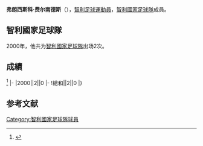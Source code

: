 {{blpsources|time=2017-01-23T13:06:09+00:00}}
{{Infobox football biography
|name=弗朗西斯科·费尔南德斯
|image=
|fullname=Francisco Javier Fernández Torrejón
|birth_date={{Birth date and age|1975|8|19}}
|cityofbirth=[[圣地亚哥_(智利)|圣地亚哥]]
|countryofbirth=[[智利|智利]]
|height=
|position=[[後衛_(足球)|後衛]]
|currentclub=
|years=1992-1998<br/>1998<br/>1999<br/>2000-2001<br/>2002<br/>2003<br/>2005<br/>2006
|clubs=[[科洛科洛竞技俱乐部|高路高路]]<br/>[[特木科体育俱乐部|迪莫高]]<br/>[[圣地亚哥早晨体育俱乐部|聖地牙哥早晨]]<br/>[[天主教大学竞技俱乐部|天主教大學]]<br/>[[特木科体育俱乐部|迪莫高]]<br/>[[水戶蜀葵|水戶蜀葵]]<br/>[[拉塞雷纳体育俱乐部|拉塞雷那]]<br/>[[圣地亚哥早晨体育俱乐部|聖地牙哥早晨]]
|caps(goals)=
|nationalyears=2000
|nationalteam=[[智利國家足球隊|智利]]
|nationalcaps(goals)=2 (0)
}}
'''弗朗西斯科·费尔南德斯'''（{{Bd|1975年|8月19日||}}），[[智利|智利]][[足球|足球]][[運動員|運動員]]，[[智利國家足球隊|智利國家足球隊]]成員。

==智利國家足球隊==
2000年，他共为[[智利國家足球隊|智利國家足球隊]]出场2次。

==成績==
<ref>{{Cite web |url=http://www.national-football-teams.com/player/10192/Francisco_Fernandez.html |title=National Football Teams |access-date=2017-01-23 |archive-url=https://web.archive.org/web/20170709120003/http://www.national-football-teams.com/player/10192/Francisco_Fernandez.html |archive-date=2017-07-09 |dead-url=yes }}</ref>
{{Football player national team statistics|CHI}}
|-
|2000||2||0
|-
!總和||2||0
|}

==参考文献==
{{Reflist}}

{{Soccer-player-stub}}
[[Category:智利國家足球隊球員|Category:智利國家足球隊球員]]